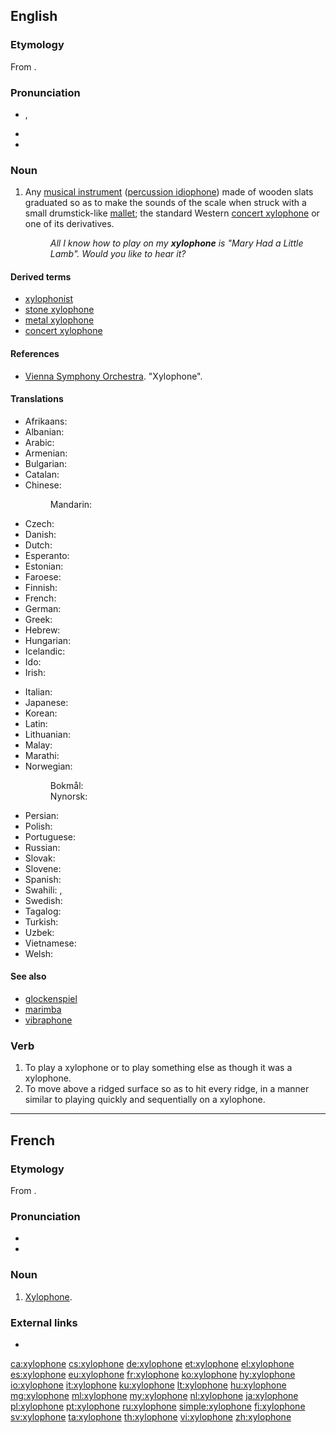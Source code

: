 ==English==
{{wikipedia}}

===Etymology===
From {{confix|xylo|t1=of wood|phone|t2=sound|lang=en}}.

===Pronunciation===
* {{enPR|zīʹlə-fōn'}}, {{IPA|/ˈzaɪ.lə.ˌfəʊn/|lang=en}}
* {{audio|En-us-xylophone.ogg|Audio (US)|lang=en}}
* {{hyphenation|xy|lo|phone|lang=en}}

===Noun===
{{en-noun}}

# {{context|musical instrument|lang=en}} Any [[musical instrument]] ([[percussion idiophone]]) made of wooden slats graduated so as to make the sounds of the scale when struck with a small drumstick-like [[mallet]]; the standard Western [[concert xylophone]] or one of its derivatives.
#: ''All I know how to play on my '''xylophone''' is "Mary Had a Little Lamb". Would you like to hear it?''

====Derived terms====
* [[xylophonist]]
* [[stone xylophone]]
* [[metal xylophone]]
* [[concert xylophone]]

====References====
* [https://www.vsl.co.at/en/Percussions/Xylophone Vienna Symphony Orchestra]. "Xylophone".

====Translations====
{{trans-top|musical instrument}}
* Afrikaans: {{t|af|xilofoon}}
* Albanian: {{t+|sq|ksilofon}}
* Arabic: {{t|ar|زَايْلُفُون|m|tr=zaylufūn}}
* Armenian: {{t|hy|քսիլոֆոն}}
* Bulgarian: {{t|bg|ксилофон|m}}
* Catalan: {{t+|ca|xilòfon|m}}
* Chinese:
*: Mandarin: {{t+|cmn|木琴|tr=mùqín|sc=Hani}}
* Czech: {{t+|cs|xylofon|m}}
* Danish: {{t+|da|xylofon|c}}
* Dutch: {{t+|nl|xylofoon|m}}
* Esperanto: {{t|eo|ksilofono}}
* Estonian: {{t|et|ksülofon}}
* Faroese: {{t|fo|sylofon|f}}
* Finnish: {{t+|fi|ksylofoni}}
* French: {{t+|fr|xylophone|m}}
* German: {{t+|de|Xylophon|n}}
* Greek: {{t+|el|ξυλόφωνο|n}}
* Hebrew: {{t+|he|קסילופון|m|tr=ksilofón}}
* Hungarian: {{t+|hu|xilofon}}
* Icelandic: {{t|is|sílófónn|m}}
* Ido: {{t+|io|xilofono}}
* Irish: {{t|ga|xileafón|m}}
{{trans-mid}}
* Italian: {{t+|it|xilofono|m}}
* Japanese: {{t+|ja|木琴|tr=もっきん, mokkin}}
* Korean: {{t+|ko|실로폰|sc=Hang}}
* Latin: {{t|la|xylophonium|n}}
* Lithuanian: {{t|lt|ksilofonas|m}}
* Malay: {{t|ms|xilofon}}
* Marathi: {{t|mr|जाय्लोफोन|m|tr=zāylofona|sc=Deva}}
* Norwegian:
*: Bokmål: {{t|nb|xylofon|m}}
*: Nynorsk: {{t|nn|xylofon|m}}
* Persian: {{t|fa|سنتور چوبی}}
* Polish: {{t+|pl|ksylofon|m-in}}
* Portuguese: {{t+|pt|xilofone|m}}
* Russian: {{t+|ru|ксилофо́н|m}}
* Slovak: {{t|sk|xylofón|m}}
* Slovene: {{t+|sl|ksilofon|m}}
* Spanish: {{t+|es|xilófono|m}}
* Swahili: {{t|sw|zilofoni}}, {{t|sw|marimba ya kizungu}}
* Swedish: {{t+|sv|xylofon|c}}
* Tagalog: {{t|tl|silopono}}
* Turkish: {{t+|tr|ksilofon}}
* Uzbek: {{t|uz|ksilofon}}
* Vietnamese: {{t|vi|mộc cầm}}
* Welsh: {{t|cy|seiloffon|m}}
{{trans-bottom}}

====See also====
* [[glockenspiel]]
* [[marimba]]
* [[vibraphone]]

===Verb===
{{en-verb|xylophones|xylophoning|xylophoned}}

# To play a xylophone or to play something else as though it was a xylophone.
# To move above a ridged surface so as to hit every ridge, in a manner similar to playing quickly and sequentially on a xylophone.

----

==French==

===Etymology===
From {{confix|xylo|phone|lang=fr}}.

===Pronunciation===
* {{audio|Fr-xylophone.ogg|audio|lang=fr}}
* {{IPA|/ɡzi.lɔ.fɔn/|lang=fr}}

===Noun===
{{fr-noun|m}}

# [[xylophone#English|Xylophone]].

===External links===
* {{R:TLFi}}

[[ca:xylophone]]
[[cs:xylophone]]
[[de:xylophone]]
[[et:xylophone]]
[[el:xylophone]]
[[es:xylophone]]
[[eu:xylophone]]
[[fr:xylophone]]
[[ko:xylophone]]
[[hy:xylophone]]
[[io:xylophone]]
[[it:xylophone]]
[[ku:xylophone]]
[[lt:xylophone]]
[[hu:xylophone]]
[[mg:xylophone]]
[[ml:xylophone]]
[[my:xylophone]]
[[nl:xylophone]]
[[ja:xylophone]]
[[pl:xylophone]]
[[pt:xylophone]]
[[ru:xylophone]]
[[simple:xylophone]]
[[fi:xylophone]]
[[sv:xylophone]]
[[ta:xylophone]]
[[th:xylophone]]
[[vi:xylophone]]
[[zh:xylophone]]